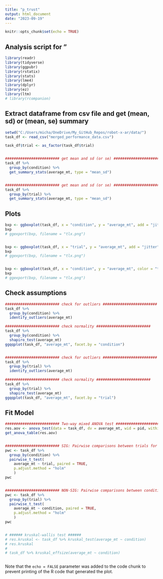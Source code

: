 ```yaml
---
title: "p_trust"
output: html_document
date: "2023-09-19"
---
```


```r
knitr::opts_chunk$set(echo = TRUE)
```

## Analysis script for "

```r
library(readr)
library(tidyverse)
library(ggpubr)
library(rstatix)
library(stats)
library(lme4)
library(dplyr)
library(ez)
library(ltm)
# library(rcompanion)
```


## Extract dataframe from csv file and get (mean, sd) or (mean, se) summary

```r

setwd("C:/Users/micha/OneDrive/My_GitHub_Repos/robot-x-ar/data/")
task_df <- read_csv("merged_performance_data.csv")

task_df$trial <- as_factor(task_df$trial)


######################### get mean and sd (or se) ######################### 
task_df %>%
  group_by(condition) %>%
  get_summary_stats(average_mt, type = "mean_sd")


######################### get mean and sd (or se) ######################### 
task_df %>%
  group_by(trial) %>%
  get_summary_stats(average_mt, type = "mean_sd")


```

## Plots

```r

bxp <- ggboxplot(task_df, x = "condition", y = "average_mt", add = "jitter")
bxp
# ggexport(bxp, filename = "tlx.png")


bxp <- ggboxplot(task_df, x = "trial", y = "average_mt", add = "jitter")
bxp
# ggexport(bxp, filename = "tlx.png")


bxp <- ggboxplot(task_df, x = "condition", y = "average_mt", color = "trial", add = "jitter")
bxp
# ggexport(bxp, filename = "tlx.png")


```


## Check assumptions

```r

######################### check for outliers ######################### 
task_df %>%
  group_by(condition) %>%
  identify_outliers(average_mt)

######################### check normality ######################### 
task_df %>%
  group_by(condition) %>%
  shapiro_test(average_mt)
ggqqplot(task_df, "average_mt", facet.by = "condition")


######################### check for outliers ######################### 
task_df %>%
  group_by(trial) %>%
  identify_outliers(average_mt)

######################### check normality ######################### 
task_df %>%
  group_by(trial) %>%
  shapiro_test(average_mt)
ggqqplot(task_df, "average_mt", facet.by = "trial")


```


## Fit Model

```r

######################### Two-way mixed ANOVA test #########################  
res.aov <- anova_test(data = task_df, dv = average_mt, wid = pid, within = c(condition, trial))
get_anova_table(res.aov)


######################### SIG: Pairwise comparisons between trials for each condition #########################  
pwc <- task_df %>%
  group_by(condition) %>%
  pairwise_t_test(
    average_mt ~ trial, paired = TRUE,
    p.adjust.method = "holm"
    )
pwc


######################### NON-SIG: Pairwise comparisons between conditions for each trial #########################  
pwc <- task_df %>%
  group_by(trial) %>%
  pairwise_t_test(
    average_mt ~ condition, paired = TRUE,
    p.adjust.method = "holm"
    )
pwc


# ###### kruskal-wallis test ######
# res.kruskal <- task_df %>% kruskal_test(average_mt ~ condition)
# res.kruskal
# 
# task_df %>% kruskal_effsize(average_mt ~ condition)



```


Note that the `echo = FALSE` parameter was added to the code chunk to prevent printing of the R code that generated the plot.

